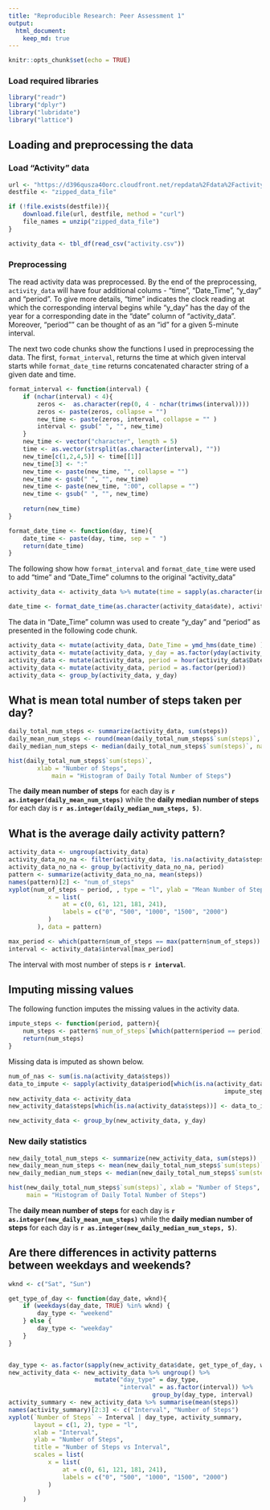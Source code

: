 ```yaml
---
title: "Reproducible Research: Peer Assessment 1"
output: 
  html_document:
    keep_md: true
---
```

```r
knitr::opts_chunk$set(echo = TRUE)
```

### Load required libraries
```r
library("readr")
library("dplyr")
library("lubridate")
library("lattice")
```

## Loading and preprocessing the data

### Load "Activity" data
```r
url <- "https://d396qusza40orc.cloudfront.net/repdata%2Fdata%2Factivity.zip"
destfile <- "zipped_data_file"

if (!file.exists(destfile)){
    download.file(url, destfile, method = "curl")
    file_names = unzip("zipped_data_file")
}

activity_data <- tbl_df(read_csv("activity.csv"))
```

### Preprocessing
The read activity data was preprocessed. By the end of the preprocessing, `activity_data` will have four additional colums - "time", "Date_Time", "y_day" and "period". To give more details, "time" indicates the clock reading at which the corresponding interval begins while "y_day" has the day of the year for a corresponding date in the "date" column of "activity_data". Moreover, "period"" can be thought of as an "id" for a given 5-minute interval.

The next two code chunks show the functions I used in preprocessing the data. The first, `format_interval`, returns the time at which given interval starts while `format_date_time` returns concatenated character string of a given date and time. 
```r
format_interval <- function(interval) {
    if (nchar(interval) < 4){
        zeros <-  as.character(rep(0, 4 - nchar(trimws(interval))))
        zeros <- paste(zeros, collapse = "")
        new_time <- paste(zeros, interval, collapse = "" )
        interval <- gsub(" ", "", new_time)
    }
    new_time <- vector("character", length = 5)
    time <- as.vector(strsplit(as.character(interval), ""))
    new_time[c(1,2,4,5)] <- time[[1]]
    new_time[3] <- ":"
    new_time <- paste(new_time, "", collapse = "")
    new_time <- gsub(" ", "", new_time)
    new_time <- paste(new_time, ":00", collapse = "")
    new_time <- gsub(" ", "", new_time)
    
    return(new_time)
}
```
```r
format_date_time <- function(day, time){
    date_time <- paste(day, time, sep = " ")
    return(date_time)
}
```
The following show how `format_interval` and `format_date_time` were used to add "time" and "Date_Time" columns to the original "activity_data"
```r
activity_data <- activity_data %>% mutate(time = sapply(as.character(interval), format_interval))
```

```r
date_time <- format_date_time(as.character(activity_data$date), activity_data$time)
```

The data in "Date_Time" column was used to create "y_day" and "period" as presented in the following code chunk.
```r
activity_data <- mutate(activity_data, Date_Time = ymd_hms(date_time) )
activity_data <- mutate(activity_data, y_day = as.factor(yday(activity_data$date)))
activity_data <- mutate(activity_data, period = hour(activity_data$Date_Time)*12 + (minute(activity_data$Date_Time)/5))
activity_data <- mutate(activity_data, period = as.factor(period))
activity_data <- group_by(activity_data, y_day)
```


## What is mean total number of steps taken per day?
```r
daily_total_num_steps <- summarize(activity_data, sum(steps))
daily_mean_num_steps <- round(mean(daily_total_num_steps$`sum(steps)`, na.rm = TRUE))
daily_median_num_steps <- median(daily_total_num_steps$`sum(steps)`, na.rm = TRUE)
```

```r
hist(daily_total_num_steps$`sum(steps)`, 
        xlab = "Number of Steps",
            main = "Histogram of Daily Total Number of Steps")
```

The **daily mean number of steps** for each day is **`r as.integer(daily_mean_num_steps)`** while the **daily median number of steps** for each day is **`r as.integer(daily_median_num_steps, 5)`**.


## What is the average daily activity pattern?
```r
activity_data <- ungroup(activity_data)
activity_data_no_na <- filter(activity_data, !is.na(activity_data$steps))
activity_data_no_na <- group_by(activity_data_no_na, period)
pattern <- summarize(activity_data_no_na, mean(steps))
names(pattern)[2] <- "num_of_steps"
xyplot(num_of_steps ~ period, , type = "l", ylab = "Mean Number of Steps", scales = list( 
           x = list(
               at = c(0, 61, 121, 181, 241),
               labels = c("0", "500", "1000", "1500", "2000")
           )
        ), data = pattern)
```

```r
max_period <- which(pattern$num_of_steps == max(pattern$num_of_steps))
interval <- activity_data$interval[max_period]
```
The interval with most number of steps is **`r interval`**.


## Imputing missing values
The following function imputes the missing values in the activity data.
```r
impute_steps <- function(period, pattern){
    num_steps <- pattern$`num_of_steps`[which(pattern$period == period)]
    return(num_steps)
}
```
Missing data is imputed as shown below.
```r
num_of_nas <- sum(is.na(activity_data$steps))
data_to_impute <- sapply(activity_data$period[which(is.na(activity_data$steps))], 
                                                            impute_steps, pattern)
new_activity_data <- activity_data
new_activity_data$steps[which(is.na(activity_data$steps))] <- data_to_impute

new_activity_data <- group_by(new_activity_data, y_day)
```
### New daily statistics
```r
new_daily_total_num_steps <- summarize(new_activity_data, sum(steps))
new_daily_mean_num_steps <- mean(new_daily_total_num_steps$`sum(steps)`, na.rm = TRUE)
new_daily_median_num_steps <- median(new_daily_total_num_steps$`sum(steps)`, na.rm = TRUE)

hist(new_daily_total_num_steps$`sum(steps)`, xlab = "Number of Steps",
     main = "Histogram of Daily Total Number of Steps")
```

The **daily mean number of steps** for each day is **`r as.integer(new_daily_mean_num_steps)`** while the **daily median number of steps** for each day is **`r as.integer(new_daily_median_num_steps, 5)`**.



## Are there differences in activity patterns between weekdays and weekends?
```r
wknd <- c("Sat", "Sun")

get_type_of_day <- function(day_date, wknd){
    if (weekdays(day_date, TRUE) %in% wknd) {
        day_type <- "weekend"
    } else {
        day_type <- "weekday"
    }
}


day_type <- as.factor(sapply(new_activity_data$date, get_type_of_day, wknd))
new_activity_data <- new_activity_data %>% ungroup() %>% 
                        mutate("day_type" = day_type, 
                               "interval" = as.factor(interval)) %>% 
                                        group_by(day_type, interval)
activity_summary <- new_activity_data %>% summarise(mean(steps))
names(activity_summary)[2:3] <- c("Interval", "Number of Steps")
xyplot(`Number of Steps` ~ Interval | day_type, activity_summary,
       layout = c(1, 2), type = "l", 
       xlab = "Interval",
       ylab = "Number of Steps",
       title = "Number of Steps vs Interval",
       scales = list( 
           x = list(
               at = c(0, 61, 121, 181, 241),
               labels = c("0", "500", "1000", "1500", "2000")
           )
        ) 
    )
```
